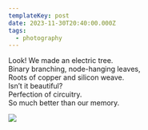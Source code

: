 ```yaml
---
templateKey: post
date: 2023-11-30T20:40:00.000Z
tags:
  - photography
---
```

Look! We made an electric tree.<br/>
Binary branching, node-hanging leaves,<br/>
Roots of copper and silicon weave.<br/>
Isn’t it beautiful?<br/>
Perfection of circuitry.<br/>
So much better than our memory.

![](../../assets/photos/20231130-IMG_8079.jpg)
